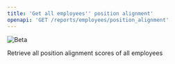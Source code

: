 ```yaml
---
title: 'Get all employees'' position alignment'
openapi: 'GET /reports/employees/position_alignment'
---
```


![Beta](https://img.shields.io/badge/-Experimental-orange)

Retrieve all position alignment scores of all employees

